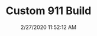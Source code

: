 ---
width: 2000
height: 1333
title: Custom 911 Build
description: Custom 911 hotrod built at CPR.
date: 2/27/2020 11:52:12 AM
cameraMake: Sony
cameraModel: ILCE-7M3
lens: ZEISS Batis 2.8/18
settingsfStop: f/2.8
settingsISO: ISO 100
settingsShutter: 1/250
settingsFocalLength: 18 mm
---